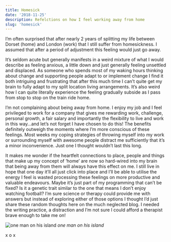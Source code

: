 ```yaml
---
title: Homesick
date: '2018-11-25'
description: Refelctions on how I feel working away from home
slug: 'homesick'
---
```


I’m often surprised that after nearly 2 years of splitting my life between Dorset (home) and London (work) that I still suffer from homesickness. I assumed that after a period of adjustment this feeling would just go away.

It’s seldom acute but generally manifests in a weird mixture of what I would describe as feeling anxious, a little down and just generally feeling unsettled and displaced. As someone who spends most of my waking hours thinking about change and supporting people adapt to or implement change I find it both intriguing and frustrating that after this much time I can’t quite get my brain to fully adapt to my split location living arrangements. It’s also weird how I can quite literally experience the feeling gradually subside as I pass from stop to stop on the train ride home.

I’m not complaining about being away from home. I enjoy my job and I feel privileged to work for a company that gives me rewarding work, challenge, personal growth, a fair salary and importantly the flexibility to live and work in this way…and let’s not forget I have chosen to do this! The benefits definitely outweigh the moments where I’m more conscious of these feelings. Most weeks my coping strategies of throwing myself into my work or surrounding myself with awesome people distract me sufficiently that it’s a minor inconvenience. Just one I thought wouldn’t last this long.

It makes me wonder if the heartfelt connections to place, people and things that make up my concept of ‘home’ are now so hard-wired into my brain that being away from them will always have this effect on me. I still live in hope that one day it’ll all just click into place and I’ll be able to utilise the energy I feel is wasted processing these feelings on more productive and valuable endeavours. Maybe it’s just part of my programming that can’t be fixed? Is it a genetic trait similar to the one that means I don’t enjoy watching football? I’m sure science or therapy could provide me with answers but instead of exploring either of those options I thought I’d just share these random thoughts here on the much neglected blog. I needed the writing practice, a distraction and I’m not sure I could afford a therapist brave enough to take me on!

![one man on his island](./blog-images/one-man-island.jpg)
_one man on his island_

x o x
